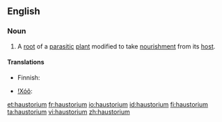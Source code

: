 ==English==

===Noun===
{{wikipedia}}
{{en-noun|haustoria}}

# A [[root]] of a [[parasitic]] [[plant]] modified to take [[nourishment]] from its [[host]].

====Translations====
{{trans-top|root of a parasitic plant}}
* Finnish: {{t-|fi|imujuuri}}
{{trans-mid}}
* [[!Xóõ]]: {{tø|nmn|gǁkxʻáã}}
{{trans-bottom}}

[[et:haustorium]]
[[fr:haustorium]]
[[io:haustorium]]
[[id:haustorium]]
[[fi:haustorium]]
[[ta:haustorium]]
[[vi:haustorium]]
[[zh:haustorium]]